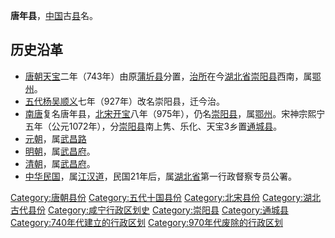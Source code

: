 '''唐年县'''，[[中国|中国]]古[[县|县]]名。
==历史沿革==
*[[唐朝|唐朝]][[天宝_(唐朝)|天宝]]二年（743年）由原[[蒲圻县|蒲圻县]]分置，[[治所|治所]]在今[[湖北省|湖北省]][[崇阳县|崇阳县]]西南，属[[鄂州_(古代)|鄂州]]。
*[[五代|五代]][[杨吴|杨吴]][[顺义_(南吴)|顺义]]七年（927年）改名崇阳县，迁今治。
*[[南唐|南唐]]复名唐年县，[[北宋|北宋]][[开宝|开宝]]八年（975年），仍名[[崇阳县|崇阳县]]，属[[鄂州_(古代)|鄂州]]。宋神宗熙宁五年（公元1072年），分[[崇阳县|崇阳县]]南上隽、乐化、天宝3乡置[[通城县|通城县]]。
*[[元朝|元朝]]，属[[武昌路|武昌路]]
*[[明朝|明朝]]，属[[武昌府|武昌府]]。
*[[清朝|清朝]]，属[[武昌府|武昌府]]。
*[[中华民国|中华民国]]，属[[江汉道|江汉道]]，民国21年后，属[[湖北省|湖北省]]第一行政督察专员公署。

{{湖北行政区划小作品}}
{{DEFAULTSORT:T}}
[[Category:唐朝县份|Category:唐朝县份]]
[[Category:五代十国县份|Category:五代十国县份]]
[[Category:北宋县份|Category:北宋县份]]
[[Category:湖北古代县份|Category:湖北古代县份]]
[[Category:咸宁行政区划史|Category:咸宁行政区划史]]
[[Category:崇阳县|Category:崇阳县]]
[[Category:通城县|Category:通城县]]
[[Category:740年代建立的行政区划|Category:740年代建立的行政区划]]
[[Category:970年代废除的行政区划|Category:970年代废除的行政区划]]